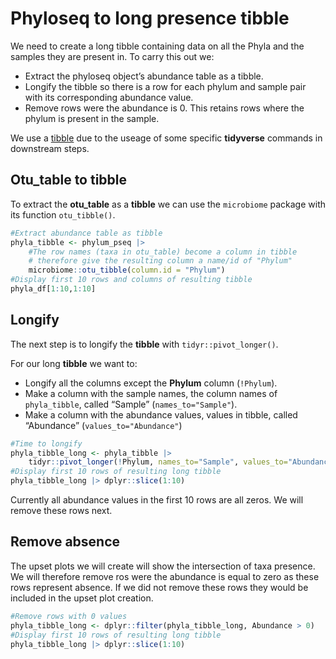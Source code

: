 # Phyloseq to long presence tibble

We need to create a long tibble containing data on all the Phyla and the samples they are present in.
To carry this out we:

- Extract the phyloseq object's abundance table as a tibble.
- Longify the tibble so there is a row for each phylum and sample pair with its corresponding abundance value.
- Remove rows were the abundance is 0. This retains rows where the phylum is present in the sample.

We use a [tibble](https://neof-workshops.github.io/Tidyverse/tibble/tibble.html) due to the useage of some specific __tidyverse__ commands in downstream steps.

## Otu_table to tibble

To extract the __otu_table__ as a __tibble__ we can use the `microbiome` package with its function `otu_tibble()`.

```r
#Extract abundance table as tibble
phyla_tibble <- phylum_pseq |>
    #The row names (taxa in otu_table) become a column in tibble
    # therefore give the resulting column a name/id of "Phylum"
    microbiome::otu_tibble(column.id = "Phylum")
#Display first 10 rows and columns of resulting tibble
phyla_df[1:10,1:10]
```

## Longify

The next step is to longify the __tibble__ with `tidyr::pivot_longer()`.

For our long __tibble__ we want to:

- Longify all the columns except the __Phylum__ column (`!Phylum`).
- Make a column with the sample names, the column names of `phyla_tibble`, called "Sample" (`names_to="Sample"`).
- Make a column with the abundance values, values in tibble, called "Abundance" (`values_to="Abundance"`)

```r
#Time to longify
phyla_tibble_long <- phyla_tibble |>
    tidyr::pivot_longer(!Phylum, names_to="Sample", values_to="Abundance")
#Display first 10 rows of resulting long tibble
phyla_tibble_long |> dplyr::slice(1:10)
```

Currently all abundance values in the first 10 rows are all zeros.
We will remove these rows next.

## Remove absence

The upset plots we will create will show the intersection of taxa presence.
We will therefore remove ros were the abundance is equal to zero as these rows represent absence.
If we did not remove these rows they would be included in the upset plot creation.

```r
#Remove rows with 0 values
phyla_tibble_long <- dplyr::filter(phyla_tibble_long, Abundance > 0)
#Display first 10 rows of resulting long tibble
phyla_tibble_long |> dplyr::slice(1:10)
```